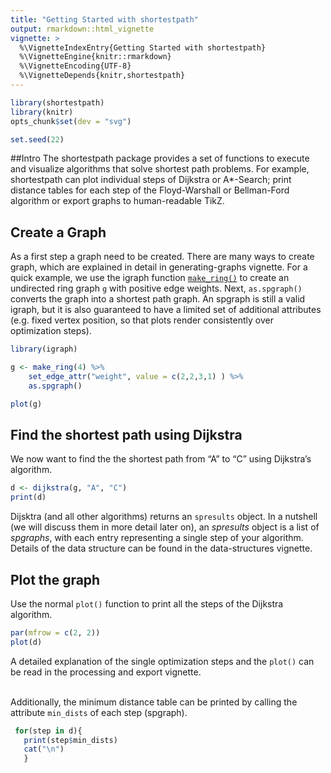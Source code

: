 ```yaml
---
title: "Getting Started with shortestpath"
output: rmarkdown::html_vignette
vignette: >
  %\VignetteIndexEntry{Getting Started with shortestpath}
  %\VignetteEngine{knitr::rmarkdown}
  %\VignetteEncoding{UTF-8}
  %\VignetteDepends{knitr,shortestpath}
---
```

```r
library(shortestpath)
library(knitr)
opts_chunk$set(dev = "svg")
```
```r
set.seed(22)
```

##Intro
The shortestpath package provides a set of functions to execute and visualize algorithms that solve shortest path problems. For example, shortestpath can plot individual steps of Dijkstra or A*-Search; print distance tables for each step of the Floyd-Warshall or Bellman-Ford algorithm or export graphs to human-readable TikZ.

## Create a Graph
As a first step a graph need to be created. There are many ways to create graph, which are explained in detail in generating-graphs vignette. For a quick example, we use the igraph function [`make_ring()`](http://igraph.org/r/doc/make_ring.html) to create an undirected ring graph `g` with positive edge weights. Next, `as.spgraph()` converts the graph into a shortest path graph. An spgraph is still a valid igraph, but it is also guaranteed to have a limited set of additional attributes (e.g. fixed vertex position, so that plots render consistently over optimization steps).

```r
library(igraph)

g <- make_ring(4) %>%
    set_edge_attr("weight", value = c(2,2,3,1) ) %>%
    as.spgraph()

plot(g)
```

## Find the shortest path using Dijkstra 
We now want to find the the shortest path from "A" to "C" using Dijkstra's algorithm.
```r
d <- dijkstra(g, "A", "C")
print(d)
```

Dijsktra (and all other algorithms) returns an `spresults` object. In a nutshell (we will discuss them in more detail later on), an *spresults* object is a list of *spgraphs*, with each entry representing a single step of your algorithm. Details of the data structure can be found in the data-structures vignette.

## Plot the graph 
Use the normal `plot()` function to print all the steps of the Dijkstra algorithm. 
```r
par(mfrow = c(2, 2))
plot(d)
```
A detailed explanation of the single optimization steps and the `plot()` can be read in the processing and export vignette.  

<br> 
Additionally, the minimum distance table can be printed by calling the attribute `min_dists` of each step (spgraph).
```r
 for(step in d){ 
   print(step$min_dists)
   cat("\n")
   }
```
